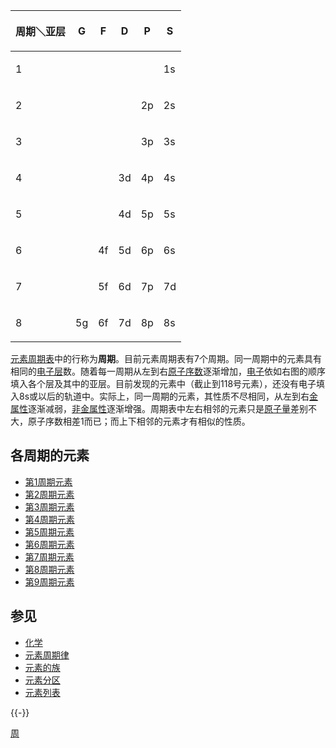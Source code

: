 {{unreferenced|time=2020-05-19T09:55:27+00:00}}
{{NoteTA
|G1 = Chemistry
}}
{| class="wikitable" align=right
! 周期＼亚层 !! G !! F !! D !! P !! S 
|-
! 1
|  || || || ||1s
|-
! 2
|  || || || 2p|| 2s
|-
! 3
|  || || ||3p || 3s
|-
! 4
|  || ||3d || 4p || 4s
|-
! 5
|  || ||4d || 5p || 5s
|-
! 6
|  || 4f|| 5d || 6p || 6s
|-
! 7
|  ||5f || 6d || 7p || 7d
|-
! 8
| 5g || 6f || 7d || 8p || 8s
|}
[[元素周期表|元素周期表]]中的行称为'''周期'''。目前元素周期表有7个周期。同一周期中的元素具有相同的[[电子层|电子层]]数。随着每一周期从左到右[[原子序数|原子序数]]逐渐增加，[[电子|电子]]依如右图的顺序填入各个层及其中的亚层。目前发现的元素中（截止到118号元素），还没有电子填入8s或以后的轨道中。实际上，同一周期的元素，其性质不尽相同，从左到右[[金属|金属]][[金属性|性]]逐渐减弱，[[非金属|非金属]][[非金属性|性]]逐渐增强。周期表中左右相邻的元素只是[[原子量|原子量]]差别不大，原子序数相差1而已；而上下相邻的元素才有相似的性质。

== 各周期的元素 ==
* [[第1周期元素|第1周期元素]]
* [[第2周期元素|第2周期元素]]
* [[第3周期元素|第3周期元素]]
* [[第4周期元素|第4周期元素]]
* [[第5周期元素|第5周期元素]]
* [[第6周期元素|第6周期元素]]
* [[第7周期元素|第7周期元素]]
* [[第8周期元素|第8周期元素]]
* [[第9周期元素|第9周期元素]]

== 参见 ==
* [[化学|化学]]
* [[元素周期律|元素周期律]]
* [[族_(化学)|元素的族]]
* [[元素分区|元素分区]]
* [[元素列表|元素列表]]

{{-}}
{{元素週期表}}
{{化學元素分類}}

[[Category:元素周期表|周]]